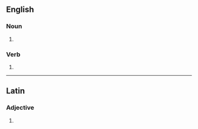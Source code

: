 ==English==

===Noun===
{{head|en|noun plural form}}

# {{plural of|manifesto|lang=en}}

===Verb===
{{head|en|verb form}}

# {{en-third-person singular of|manifesto}}

----

==Latin==

===Adjective===
{{la-adj-form|manifestōs}}

# {{inflection of|manifestus||acc|m|p|lang=la}}